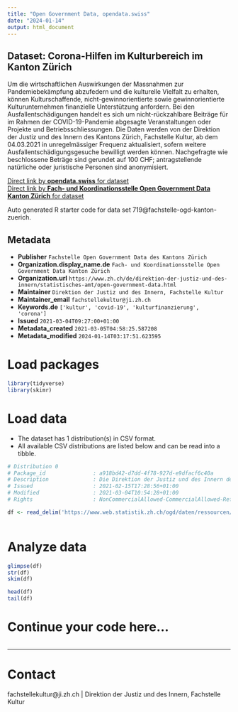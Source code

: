 ```yaml
---
title: "Open Government Data, opendata.swiss"
date: "2024-01-14"
output: html_document
---
```


## Dataset: Corona-Hilfen im Kulturbereich im Kanton Zürich

Um die wirtschaftlichen Auswirkungen der Massnahmen zur Pandemiebekämpfung abzufedern und die kulturelle Vielfalt zu erhalten, können Kulturschaffende, nicht-gewinnorientierte sowie gewinnorientierte Kulturunternehmen finanzielle Unterstützung anfordern. Bei den Ausfallentschädigungen handelt es sich um nicht-rückzahlbare Beiträge für im Rahmen der COVID-19-Pandemie abgesagte Veranstaltungen oder Projekte und Betriebsschliessungen. Die Daten werden von der Direktion der Justiz und des Innern des Kantons Zürich, Fachstelle Kultur, ab dem 04.03.2021 in unregelmässiger Frequenz aktualisiert, sofern weitere Ausfallentschädigungsgesuche bewilligt werden können. Nachgefragte wie beschlossene Beträge sind gerundet auf 100 CHF; antragstellende natürliche oder juristische Personen sind anonymisiert.

[Direct link by **opendata.swiss** for dataset](https://opendata.swiss/de/dataset/corona-hilfen-im-kulturbereich-im-kanton-zurich)<br>
[Direct link by **Fach- und Koordinationsstelle Open Government Data Kanton Zürich** for dataset](nan)

Auto generated R starter code for data set 719@fachstelle-ogd-kanton-zuerich.

## Metadata

- **Publisher** `Fachstelle Open Government Data des Kantons Zürich`
- **Organization.display_name.de** `Fach- und Koordinationsstelle Open Government Data Kanton Zürich`
- **Organization.url** `https://www.zh.ch/de/direktion-der-justiz-und-des-innern/statistisches-amt/open-government-data.html`
- **Maintainer** `Direktion der Justiz und des Innern, Fachstelle Kultur`
- **Maintainer_email** `fachstellekultur@ji.zh.ch`
- **Keywords.de** `['kultur', 'covid-19', 'kulturfinanzierung', 'corona']`
- **Issued** `2021-03-04T09:27:00+01:00`
- **Metadata_created** `2021-03-05T04:58:25.587208`
- **Metadata_modified** `2024-01-14T03:17:51.623595`


# Load packages

```r

library(tidyverse)
library(skimr)

```

# Load data

-   The dataset has 1 distribution(s) in CSV format.
-   All available CSV distributions are listed below and can be read into a tibble.

```r

# Distribution 0
# Package_id               : a918bd42-d7dd-4f78-927d-e9dfacf6c40a
# Description              : Die Direktion der Justiz und des Innern des Kantons Zürich, Fachstelle Kultur, veröffentlicht ab dem 04.03.2021 anonymisierte Daten zu den nachgefragten, beschlossenen und ausbezahlten Ausfallentschädigungen. Die Zeitreihe beginnt am 06.04.2020 mit dem ersten eingegangenen Gesuch. Spaltenüberschriften: 'Kategorie' = Antragstellende Kategorie ('Kulturschaffende', 'Kulturunternehmen gemeinnützig' oder 'Kulturunternehmen gewinnorientiert'); 'Sparte' = Kultursparte ('Bereichsübergreifend', 'Bildende Kunst', 'Design', 'Film', 'Kino', 'Klubs und Konzertlokale', 'Literatur', 'Museen', 'Musik' oder 'Tanz/Theater'); 'Nachgefragt' = Nachgefragter Betrag in CHF (gerundet auf 100 CHF); 'Beschluss' = Beschlossener Betrag in CHF (gerundet auf 100 CHF, 'NA' bei Ablehnung); 'Status' = Status des Antrags ('Ablehnung', 'Ausbezahlt' oder 'Saldo offen'); 'Eingangsdatum' = Datum des Eingangs des Gesuchs; 'Beschlussdatum' = Datum des Beschlusses über das Gesuch; 'ID' = anonymisierter Identifikator der antragstellenden natürlichen oder juristischen Person.
# Issued                   : 2021-02-15T17:28:56+01:00
# Modified                 : 2021-03-04T10:54:28+01:00
# Rights                   : NonCommercialAllowed-CommercialAllowed-ReferenceRequired

df <- read_delim('https://www.web.statistik.zh.ch/ogd/daten/ressourcen/KTZH_00000719_00001790.csv')



```

# Analyze data

```r

glimpse(df)
str(df)
skim(df)

head(df)
tail(df)

```

# Continue your code here...

```r

```

------------------------------------------------------------------------

# Contact

fachstellekultur@ji.zh.ch | Direktion der Justiz und des Innern, Fachstelle Kultur
